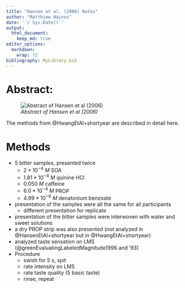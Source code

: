 ```yaml
---
title: "Hansen et al. (2006) Notes"
author: "Matthiew Haines"
date: '`r Sys.Date()`'
output: 
  html_document:
    keep_md: true
editor_options: 
  markdown: 
    wrap: 72
bibliography: MyLibrary.bib
---
```

# Abstract: 
![*Abstract of Hansen et al (2006)*](C:/Users/Matthiew/Documents/Research/Candidacy/JournalClub/CandidacyJournalClub/Hansen2006Abstract.png)  

The methods from @HwangEtAl+shortyear are described in detail here.

# Methods
- 5 bitter samples, presented twice
  - $2*10^{-4}\ M$ SOA
  - $1.81*10^{-4}\ M$ quinine HCl
  - $0.050 \ M$ caffeine
  - $6.0*10^{-4}\ M$ PROP
  - $4.99*10^{-6}\ M$ denatonium benzoate
- presentation of the samples were all the same for all participants
  + different presentation for replicate
- presentation of the bitter samples were interwoven with water and sweet solutions
- a dry PROP strip was also presented (not analyzed in @HansenEtAl+shortyear but in @HwangEtAl+shortyear)
- analyzed taste sensation on LMS (@greenEvaluatingLabeledMagnitude1996 and '93)
- Procedure
  - swish for 5 s, spit
  - rate intensity on LMS
  - rate taste quality (5 basic taste)
  - rinse, repeat